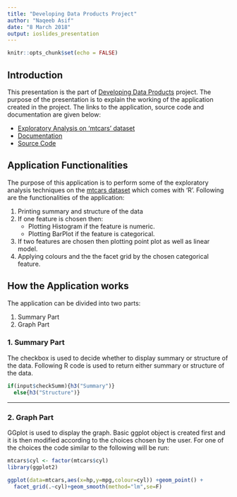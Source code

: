 ```yaml
---
title: "Developing Data Products Project"
author: "Naqeeb Asif"
date: "8 March 2018"
output: ioslides_presentation
---
```


```r
knitr::opts_chunk$set(echo = FALSE)
```


## Introduction

This presentation is the part of [Developing Data Products](https://www.coursera.org/learn/data-products) 
project. The purpose of the presentation is to explain the working of the application created in the 
project. The links to the application, source code and documentation are given below:

- [Exploratory Analysis on 'mtcars' dataset](https://naqeebasif.shinyapps.io/DDPProject/)
- [Documentation]()
- [Source Code](https://github.com/naqeebasif/DataScienceSpecializationCourseWork/tree/master/9_%20DevelopingDataProducts/Week4/Project3/DDPProject)

## Application Functionalities

The purpose of this application is to perform some of the exploratory analysis 
techniques on the [mtcars dataset](https://stat.ethz.ch/R-manual/R-devel/library/datasets/html/mtcars.html)
which comes with 'R'. Following are the functionalities of the application:

1. Printing summary and structure of the data
2. If one feature is chosen then:
    - Plotting Histogram if the feature is numeric.
    - Plotting BarPlot if the feature is categorical.
3. If two features are chosen then plotting point plot as well as linear model.
4. Applying colours and the the facet grid by the chosen categorical feature.

## How the Application works
The application can be divided into two parts: 

1. Summary Part  
2. Graph Part

### 1. Summary Part
The checkbox is used to decide whether to display summary or structure of the 
data. Following R code is used to return either summary or structure of the data.
```r
if(input$checkSumm){h3("Summary")}
  else{h3("Structure")}
```
----
### 2. Graph Part
GGplot is used to display the graph. Basic ggplot object is created first and it
is then modified according to the choices chosen by the user. For one of the choices
the code similar to the following will be run:
```r
mtcars$cyl <- factor(mtcars$cyl)
library(ggplot2)
```

```r
ggplot(data=mtcars,aes(x=hp,y=mpg,colour=cyl)) +geom_point() +
  facet_grid(.~cyl)+geom_smooth(method="lm",se=F)
```
  